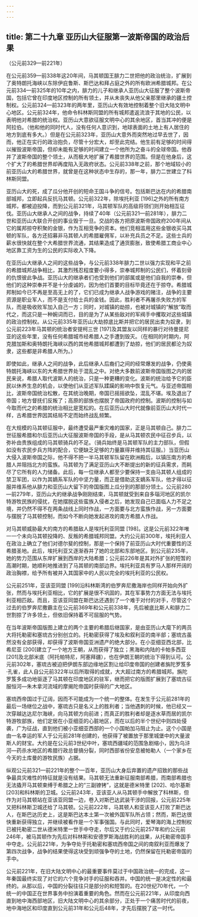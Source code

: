 ```yaml
---
---
---
```

title: 第二十九章 亚历山大征服第一波斯帝国的政治后果
---




（公元前329—前221年）

在公元前359—前338年这20年间，马其顿国王腓力二世把他的政治统治，扩展到了奥特朗托海峡以东除伊庇鲁斯、斯巴达和拜占庭之外的所有欧洲希腊城邦。在公元前334—前325年的10年之内，腓力的儿子和继承人亚历山大征服了整个波斯帝国，包括它曾在印度地区控制的所有领土，并从未丧失从他父亲那里继承的疆土控制权。公元前324—前323年的两年里，亚历山大有效地控制着整个旧大陆文明中心地区。公元前324年，他命令科林斯同盟的所有城邦遣返流浪于其地的公民，以表明他对希腊的统治权。亚历山大意欲征服文明中心的其余地区，首当其冲的便是阿拉伯。（他和他的同时代人，没有任何人意识到，地球表面的土地上有人居住的地方到底有多大。）但是在公元前323年，亚历山大意外而突然地过早去世了，因而，他正在实行的政治抱负，尽管十分宏大，却至此完结。他生前有足够的时间得以摧毁波斯帝国，但却未能有足够的时间建立一个他所为之奋斗的全球帝国。他吞并了波斯帝国的整个领土，从而极大地扩展了希腊世界的范围。但是在他身后，这个扩大了的希腊世界却再度陷入无政府状态。公元前338年之前，那个地域较小的前亚历山大的希腊世界，就曾是在这种状态中生存的，那一年，腓力二世建立了科林斯同盟。

亚历山大的死，成了瓜分他开创的短命王国斗争的信号。包括斯巴达在内的希腊南部城邦，立即起兵反抗马其顿。公元前322年，除埃托利亚 [196]之外的所有南方城邦，都被迫投降，而到公元前321年，马其顿军队的高级将领们则开始相互征伐。亚历山大继承人之间的战争，持续了40年（公元前321—前281年），腓力二世和亚历山大联合开创的事业毁于一旦。交战的各方把原波斯帝国政府200年间从它的属邦掠夺积聚的金银，作为互相竞争的资本。他们竞相滥用这些金银收买马其顿的军队，各方还招募非马其顿人的希腊雇佣军，以补充兵员之不足。这些士兵的薪水很快就在整个大希腊世界流通，其结果造成了通货膨胀，致使希腊工商业中心地区靠工资为生的公民的实际收入下降。

在亚历山大继承人之间的这些战争，与公元前338年腓力二世以强力实现和平之前的希腊城邦战争相比，其激烈残忍程度要小得多，崇奉城邦制的公民们，怀着刻骨的仇恨彼此争战。亚历山大的继承者们也受到他们的部属或是他们自我的崇奉，但他们的这种崇奉并不是十分虔诚的，因为他们首要的目标毕竟还在于掠夺。希腊城邦制如今已不再是至高无上的了，它们已成为继承人战争游戏的赌注，战争的主要资源是职业军人，而不是支付给士兵的金钱。因此，胜利者不再屠杀失败方的军队，而是吸收败军加入自己一方；同时，对城镇的劫掠，也被对城镇的“解放”取而代之，而这只是一种婉词而已，目的是为了从某些敌对的军阀手中攫取对这些城镇的政治控制权。从公元前335年亚历山大劫掠底比斯并把它的居民出卖为奴隶，到公元前223年马其顿的统治者安提柯三世 [197]及其盟友以同样的暴行对待曼提尼亚的这些年里，没有任何希腊城市经希腊人之手遭到毁灭。（在相同的时期内，阿克腊加斯和奥特朗托海峡以西的其他希腊城邦都遭到了劫掠，他们的居民都沦为奴隶，这些都是非希腊人所为。）

即使如此，继承人之间的战争，此后继承人后裔们之间的经常爆发的战争，仍使奥特朗托海峡以东的大希腊世界处于混乱之中。对绝大多数前波斯帝国版图之内的居民来说，希腊人取代波斯人的统治，只是一种更糟的变化。波斯的统治给予它的臣民以休养生息的机会，以使他们从亚述军队蹂躏的影响中恢复元气。与亚述帝国相比，波斯帝国统治松散，在其统治晚期，帝国已摇摇欲坠，混乱不堪。埃及退出了帝国；地方督抚们反叛了；高原的部族也摆脱了帝国政府的控制。波斯的控制与如今取而代之的希腊的统治相比是宽松的。在后亚历山大时代就像前亚历山大时代一样，古希腊世界因其结局不定而始终战乱频繁。

在大规模的马其顿征服中，最终遭受最严重灾难的国家，正是马其顿自己。腓力二世征服希腊和尔后亚历山大征服波斯帝国的手段，是从马其顿农民中征召步兵，以弥补由贵族组成的马其顿骑兵的不足。（骑兵始终是马其顿军队的主力部队，但假如没有农民步兵方阵的配合，它便缺乏足够的力量赢得并维持其征服。）当亚历山大侵入波斯帝国之际，他不得不把一半马其顿军队留在欧洲殿后，以镇压南方的希腊人并阻挡北方的蛮族。马其顿为了满足亚历山大不断提出的新的征兵需求，而耗尽了它所有的人力储备。此后，每一位继承人都至少要保持一支由马其顿人组成的禁卫军团，以作为其嫡系军队的中坚力量，而正是借助这支嫡系军队，他才得以征服并维系他从腓力和亚历山大留下的帝国版图上瓜分到的那部分领土。公元前280—前279年，亚历山大的继承战争刚刚结束，马其顿就受到来自多瑙河地区的凯尔特游牧民族的侵扰，在她摆脱这些蛮族入侵者之后，她发现自己已面临人力不足之境，并仍然不得不在两条战线上同时作战，一方面要与北方蛮族作战，另一方面要与摆脱了马其顿控制，而如今不断向她发起进攻的南方希腊人作战。

对马其顿威胁最大的南方的希腊敌人是埃托利亚同盟 [198]。这是公元前322年唯一一个未向马其顿投降的、反叛的希腊城邦同盟。大约公元前300年，埃托利亚人在政治上确立了他们对德尔斐的控制，那是一个保持了前亚历山大时代重要性的泛希腊圣地。此后，埃托利亚又逐渐吞并了她的北部和东部地区。到公元前235年，她的势力范围从东岸扩展到西岸的大陆希腊；公元前226年是其对外扩张的短暂的高潮时期，她顺利地推进到了马其顿的南部边界。埃托利亚具有罗马人那样开阔的政治胸襟，给予所有被并入其国家中的人民以完全的埃托利亚的公民权。

公元前251年，亚该亚同盟 [199]沿科林斯湾的伯罗奔尼撒海岸也同样开始向外扩张，然而与埃托利亚相比，它的扩展是很不巩固的，其在军事势力方面无法与埃托利亚相匹敌。而且，亚该亚同盟在斯巴达还遇到了一个难于对付的对手，尽管这个过去的伯罗奔尼撒霸主在公元前369年和公元前338年，先后被底比斯人和腓力二世割掠了许多领土，但依旧保持着不可屈服的气势。

在当年波斯帝国版图上建立的两个主要的希腊后继国家，是由亚历山大麾下的两员大将托勒密和塞琉古分别创立的。托勒密获得了埃及和叙利亚的南半部；塞琉古虽然没有全部获得，却获得了波斯帝国亚洲遗产的绝大部分。在小亚细亚西北部，比希尼亚 [200]建立了一个地方王朝，从而获得了独立；黑海和内陆的卡帕多西亚 [201]及北部米底（阿托帕特尼，阿塞拜疆），也在伊朗王朝的统治下得到认可。公元前302年，塞琉古被迫把伊朗东部边缘地区割让给印度帝国的创建者旃陀罗笈多·孔雀，此人自公元前322年以后所取得的成就，大大超过南方的希腊城邦。旃陀罗笈多成功地驱逐了马其顿在印度地区的驻军，继而把它的版图扩展到了塞琉古征服恒河—朱木拿河流域的摩揭陀帝国时获得的广大地区。

塞琉西帝国过于辽阔，因而不可能成为一个统一的整体。在发生于公元前281年的最后一场继位之战中，塞琉古只是名义上的胜利者；当他遇刺的时候，他已经又一次穿越达达尼尔海峡，向马其顿方向前进；而真正的胜利者却是逐水草而居的凯尔特游牧部族，他们定居在小亚细亚的心脏地区，而在以后的半个世纪中则四处侵袭，广为征战，直到他们被小亚细亚西部的一个小国帕加马阻止为止。这个小国是由一名幸运的军人于公元前281年创建的，他获得了被置放于那里城堡中的大量波斯人的财宝。大约是在公元前3世纪中叶，塞琉西疆域的范围急剧缩小，因为乌浒河—药杀水地区的希腊行政总督搞分裂，同时西部省份安息被帕勒人（一个家乡在今天的土库曼的游牧民族）占据。

纵观公元前321—前221年的整个一百年，亚历山大身后弃置的遗产招致的那些战争最具灾难性的特征就是没有结果。马其顿无法重新征服南部希腊，而南部希腊也无法撬开马其顿束缚于希腊之上的“三副镣铐”，这就是德米特里 [202]、哈尔基斯 [203]和科林斯的卫城。公元前243年，亚该亚人从马其顿手中解放了科林斯，但作为对马其顿站在亚该亚同盟一边，卷入对斯巴达武装干涉的回报，公元前225年又把科林斯卫城还给了马其顿。公元前222年，马其顿人和亚该亚人打败了斯巴达人，在斯巴达历史上，这是斯巴达本土第一次被外国军队所占领；然而，斯巴达很快重新获得独立，并继续被看作是一个军事强国。与此同时，爱琴海的海上控制权已被托勒密二世从德米特里一世手中夺走，尔后又于约公元前257年和约公元前246年，被马其顿作为先后对科林斯和安德罗斯海战胜利的战果，从托勒密帝国手中夺走。公元前221年，为争夺处于托勒密和塞琉西帝国之间的南叙利亚而爆发了第四次战争，战争的结果使得这块受到顽强争夺的土地，仍然保留在托勒密帝国的手中。

公元前221年，在旧大陆文明中心的最重要事件莫过于中国政治统一的完成，这一年秦国最终实现了对它的六个竞争对手的征服和吞并。中国的统一是决定性的和最终的。从那以后，中国的分裂往往只是部分的和短暂的。在20世纪70年代，一个统一的中国正在世界事务中扮演着重要的角色。然而在公元前221年，从印度向西直到地中海西部地区，旧大陆文明中心的其余部分，正处于一个痛苦时代的前夜，地中海地区和印度直到公元前31年和公元后48年，才先后摆脱了这一时代。
